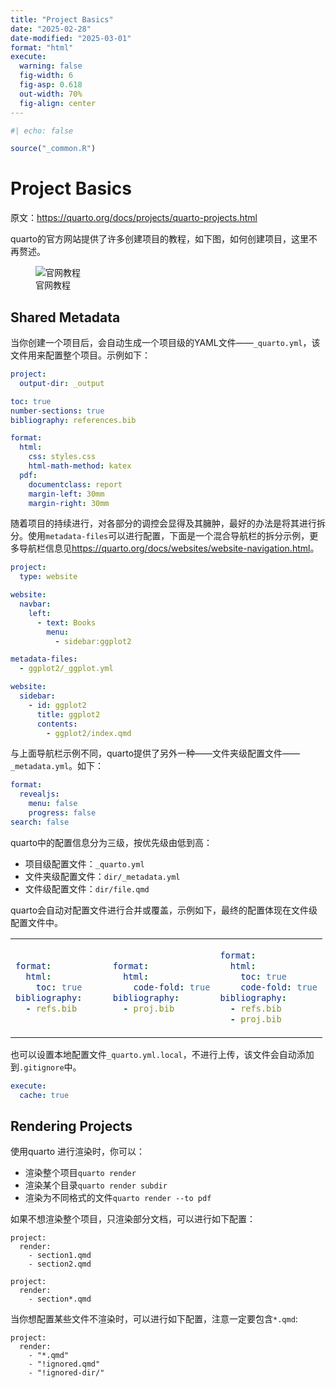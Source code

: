 ```yaml
---
title: "Project Basics"
date: "2025-02-28"
date-modified: "2025-03-01"
format: "html"
execute:
  warning: false
  fig-width: 6
  fig-asp: 0.618
  out-width: 70%
  fig-align: center
---
```


```r
#| echo: false

source("_common.R")
```

# Project Basics

原文：<https://quarto.org/docs/projects/quarto-projects.html>

quarto的官方网站提供了许多创建项目的教程，如下图，如何创建项目，这里不再赘述。

![官网教程](image/quarto%20project.png)

## Shared Metadata

当你创建一个项目后，会自动生成一个项目级的YAML文件——`_quarto.yml`，该文件用来配置整个项目。示例如下：

``` yaml
project:
  output-dir: _output

toc: true
number-sections: true
bibliography: references.bib

format:
  html:
    css: styles.css
    html-math-method: katex
  pdf:
    documentclass: report
    margin-left: 30mm
    margin-right: 30mm
```

随着项目的持续进行，对各部分的调控会显得及其臃肿，最好的办法是将其进行拆分。使用`metadata-files`可以进行配置，下面是一个混合导航栏的拆分示例，更多导航栏信息见<https://quarto.org/docs/websites/website-navigation.html>。

``` .yaml
project:
  type: website

website:
  navbar:
    left:
      - text: Books
        menu:
          - sidebar:ggplot2

metadata-files:
  - ggplot2/_ggplot.yml
```

``` .yaml
website:
  sidebar:
    - id: ggplot2
      title: ggplot2
      contents:
        - ggplot2/index.qmd
```

与上面导航栏示例不同，quarto提供了另外一种——文件夹级配置文件——`_metadata.yml`。如下：

``` .yaml
format:
  revealjs:
    menu: false
    progress: false
search: false
```

quarto中的配置信息分为三级，按优先级由低到高：

-   项目级配置文件：`_quarto.yml`
-   文件夹级配置文件：`dir/_metadata.yml`
-   文件级配置文件：`dir/file.qmd`

quarto会自动对配置文件进行合并或覆盖，示例如下，最终的配置体现在文件级配置文件中。

+---------------------------------------------+---------------------------------------------+---------------------------------------------+
| ``` {.yaml filename="_quarto.yml"}          | ``` {.yaml filename="dir/_metadata.yml"}    |  ``` {.yaml filename="merge"}               |
| format:                                     | format:                                     |  format:                                    |
|   html:                                     |   html:                                     |    html:                                    |
|     toc: true                               |     code-fold: true                         |      toc: true                              |
| bibliography:                               | bibliography:                               |      code-fold: true                        |
|   - refs.bib                                |   - proj.bib                                |  bibliography:                              |
| ```                                         | ```                                         |    - refs.bib                               |
|                                             |                                             |    - proj.bib                               |
|                                             |                                             |  ```                                        |
+---------------------------------------------+---------------------------------------------+---------------------------------------------+

也可以设置本地配置文件`_quarto.yml.local`，不进行上传，该文件会自动添加到`.gitignore`中。

```.yaml
execute:
  cache: true
```

## Rendering Projects

使用quarto 进行渲染时，你可以：

-   渲染整个项目`quarto render`
-   渲染某个目录`quarto render subdir`
-   渲染为不同格式的文件`quarto render --to pdf`

如果不想渲染整个项目，只渲染部分文档，可以进行如下配置：

```.ymal
project:
  render:
    - section1.qmd
    - section2.qmd
```

```.ymal
project:
  render:
    - section*.qmd
```

当你想配置某些文件不渲染时，可以进行如下配置，注意一定要包含`*.qmd`:

```.ymal
project:
  render:
    - "*.qmd"
    - "!ignored.qmd"
    - "!ignored-dir/"
```

